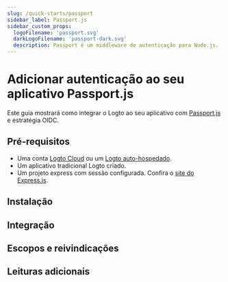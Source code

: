 ```yaml
---
slug: /quick-starts/passport
sidebar_label: Passport.js
sidebar_custom_props:
  logoFilename: 'passport.svg'
  darkLogoFilename: 'passport-dark.svg'
  description: Passport é um middleware de autenticação para Node.js.
---
```




# Adicionar autenticação ao seu aplicativo Passport.js

Este guia mostrará como integrar o Logto ao seu aplicativo com [Passport.js](https://www.passportjs.org/) e estratégia OIDC.

<GuideTip />

## Pré-requisitos

- Uma conta [Logto Cloud](https://cloud.logto.io) ou um [Logto auto-hospedado](/introduction/set-up-logto-oss).
- Um aplicativo tradicional Logto criado.
- Um projeto express com sessão configurada. Confira o [site do Express.js](https://expressjs.com/).

## Instalação

<Installation />

## Integração

<Integration />

## Escopos e reivindicações

<ScopesAndClaims />

## Leituras adicionais

<FurtherReadings />
